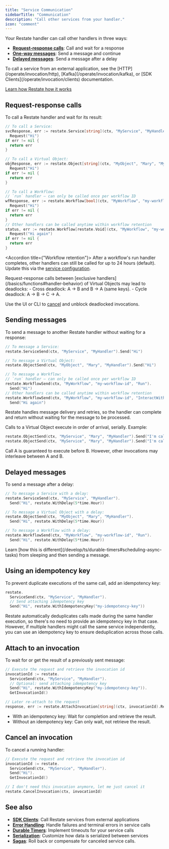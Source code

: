 ```yaml
---
title: "Service Communication"
sidebarTitle: "Communication"
description: "Call other services from your handler."
icon: "comment"
---
```


Your Restate handler can call other handlers in three ways:

- **[Request-response calls](#request-response-calls)**: Call and wait for a response
- **[One-way messages](#sending-messages)**: Send a message and continue
- **[Delayed messages](#delayed-messages)**: Send a message after a delay

<Info>
To call a service from an external application, see the [HTTP](/operate/invocation/http), [Kafka](/operate/invocation/kafka), or [SDK Clients](/operate/invocation/clients) documentation.
</Info>

<Info>[Learn how Restate how it works](/basics/key-concepts#resilient-communication)</Info>


## Request-response calls

To call a Restate handler and wait for its result:

```go {"CODE_LOAD::go/develop/servicecommunication.go#request_response"} 
// To call a Service:
svcResponse, err := restate.Service[string](ctx, "MyService", "MyHandler").
  Request("Hi")
if err != nil {
  return err
}

// To call a Virtual Object:
objResponse, err := restate.Object[string](ctx, "MyObject", "Mary", "MyHandler").
  Request("Hi")
if err != nil {
  return err
}

// To call a Workflow:
// `run` handler — can only be called once per workflow ID
wfResponse, err := restate.Workflow[bool](ctx, "MyWorkflow", "my-workflow-id", "Run").
  Request("Hi")
if err != nil {
  return err
}
// Other handlers can be called anytime within workflow retention
status, err := restate.Workflow[restate.Void](ctx, "MyWorkflow", "my-workflow-id", "GetStatus").
  Request("Hi again")
if err != nil {
  return err
}
```

<Accordion title={"Workflow retention"}>
After a workflow's run handler completes, other handlers can still be called for up to 24 hours (default).
Update this via the [service configuration](/operate/configuration/services).
</Accordion>

<Info>
Request-response calls between [exclusive handlers](/basics/functions#handler-behavior) of Virtual Objects may lead to deadlocks:
- Cross deadlock: A → B and B → A (same keys).
- Cycle deadlock: A → B → C → A.

Use the UI or CLI to [cancel](/operate/invocation#cancelling-invocations) and unblock deadlocked invocations.
</Info>

## Sending messages

To send a message to another Restate handler without waiting for a response:

```go {"CODE_LOAD::go/develop/servicecommunication.go#one_way"} 
// To message a Service:
restate.ServiceSend(ctx, "MyService", "MyHandler").Send("Hi")

// To message a Virtual Object:
restate.ObjectSend(ctx, "MyObject", "Mary", "MyHandler").Send("Hi")

// To message a Workflow:
// `run` handler — can only be called once per workflow ID
restate.WorkflowSend(ctx, "MyWorkflow", "my-workflow-id", "Run").
  Send("Hi")
// Other handlers can be called anytime within workflow retention
restate.WorkflowSend(ctx, "MyWorkflow", "my-workflow-id", "InteractWithWorkflow").
  Send("Hi again")
```
Restate handles message delivery and retries, so the handler can complete and return without waiting for the message to be processed.

<Info>
Calls to a Virtual Object execute in order of arrival, serially.
Example:

```go {"CODE_LOAD::go/develop/servicecommunication.go#ordering"} 
restate.ObjectSend(ctx, "MyService", "Mary", "MyHandler").Send("I'm call A")
restate.ObjectSend(ctx, "MyService", "Mary", "MyHandler").Send("I'm call B")
```

Call A is guaranteed to execute before B. However, other invocations may interleave between A and B.
</Info>

## Delayed messages

To send a message after a delay:

```go {"CODE_LOAD::go/develop/servicecommunication.go#delayed"} 
// To message a Service with a delay:
restate.ServiceSend(ctx, "MyService", "MyHandler").
  Send("Hi", restate.WithDelay(5*time.Hour))

// To message a Virtual Object with a delay:
restate.ObjectSend(ctx, "MyObject", "Mary", "MyHandler").
  Send("Hi", restate.WithDelay(5*time.Hour))

// To message a Workflow with a delay:
restate.WorkflowSend(ctx, "MyWorkflow", "my-workflow-id", "Run").
  Send("Hi", restate.WithDelay(5*time.Hour))
```

<Info>
Learn [how this is different](/develop/ts/durable-timers#scheduling-async-tasks) from sleeping and then sending a message.
</Info>

## Using an idempotency key

To prevent duplicate executions of the same call, add an idempotency key:

```go {"CODE_LOAD::go/develop/servicecommunication.go#idempotency_key"} 
restate.
  ServiceSend(ctx, "MyService", "MyHandler").
  // Send attaching idempotency key
  Send("Hi", restate.WithIdempotencyKey("my-idempotency-key"))
```

Restate automatically deduplicates calls made during the same handler execution, so there's no need to provide an idempotency key in that case.
However, if multiple handlers might call the same service independently, you can use an idempotency key to ensure deduplication across those calls.

## Attach to an invocation

To wait for or get the result of a previously sent message:

```go {"CODE_LOAD::go/develop/servicecommunication.go#attach"} 
// Execute the request and retrieve the invocation id
invocationId := restate.
  ServiceSend(ctx, "MyService", "MyHandler").
  // Optional: send attaching idempotency key
  Send("Hi", restate.WithIdempotencyKey("my-idempotency-key")).
  GetInvocationId()

// Later re-attach to the request
response, err := restate.AttachInvocation[string](ctx, invocationId).Response()
```

- With an idempotency key: Wait for completion and retrieve the result.
- Without an idempotency key: Can only wait, not retrieve the result.


## Cancel an invocation

To cancel a running handler:

```go {"CODE_LOAD::go/develop/servicecommunication.go#cancel"} 
// Execute the request and retrieve the invocation id
invocationId := restate.
  ServiceSend(ctx, "MyService", "MyHandler").
  Send("Hi").
  GetInvocationId()

// I don't need this invocation anymore, let me just cancel it
restate.CancelInvocation(ctx, invocationId)
```


## See also

- **[SDK Clients](/develop/go/clients)**: Call Restate services from external applications
- **[Error Handling](/develop/go/error-handling)**: Handle failures and terminal errors in service calls
- **[Durable Timers](/develop/go/durable-timers)**: Implement timeouts for your service calls
- **[Serialization](/develop/go/serialization)**: Customize how data is serialized between services
- **[Sagas](/guides/sagas)**: Roll back or compensate for canceled service calls.
